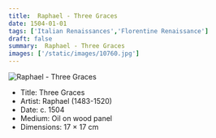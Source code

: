 ```yaml
---
title:  Raphael - Three Graces
date: 1504-01-01
tags: ['Italian Renaissances','Florentine Renaissance']
draft: false
summary:  Raphael - Three Graces
images: ['/static/images/10760.jpg']
---
```


![ Raphael - Three Graces](/static/images/10760.jpg)

* Title: Three Graces
* Artist:  Raphael (1483-1520)
* Date: c. 1504
* Medium: Oil on wood panel
* Dimensions: 17 × 17 cm


